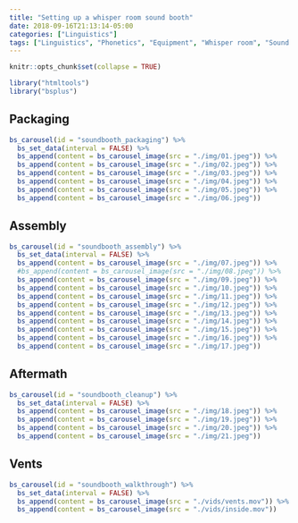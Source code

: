 ```yaml
---
title: "Setting up a whisper room sound booth"
date: 2018-09-16T21:13:14-05:00
categories: ["Linguistics"]
tags: ["Linguistics", "Phonetics", "Equipment", "Whisper room", "Sound booth"]
---
```


```r
knitr::opts_chunk$set(collapse = TRUE)
```


```r
library("htmltools")
library("bsplus")
```


## Packaging

```r
bs_carousel(id = "soundbooth_packaging") %>%
  bs_set_data(interval = FALSE) %>%
  bs_append(content = bs_carousel_image(src = "./img/01.jpeg")) %>%
  bs_append(content = bs_carousel_image(src = "./img/02.jpeg")) %>% 
  bs_append(content = bs_carousel_image(src = "./img/03.jpeg")) %>% 
  bs_append(content = bs_carousel_image(src = "./img/04.jpeg")) %>% 
  bs_append(content = bs_carousel_image(src = "./img/05.jpeg")) %>% 
  bs_append(content = bs_carousel_image(src = "./img/06.jpeg")) 
```

## Assembly

```r
bs_carousel(id = "soundbooth_assembly") %>%
  bs_set_data(interval = FALSE) %>%
  bs_append(content = bs_carousel_image(src = "./img/07.jpeg")) %>%
  #bs_append(content = bs_carousel_image(src = "./img/08.jpeg")) %>% 
  bs_append(content = bs_carousel_image(src = "./img/09.jpeg")) %>% 
  bs_append(content = bs_carousel_image(src = "./img/10.jpeg")) %>% 
  bs_append(content = bs_carousel_image(src = "./img/11.jpeg")) %>% 
  bs_append(content = bs_carousel_image(src = "./img/12.jpeg")) %>% 
  bs_append(content = bs_carousel_image(src = "./img/13.jpeg")) %>% 
  bs_append(content = bs_carousel_image(src = "./img/14.jpeg")) %>% 
  bs_append(content = bs_carousel_image(src = "./img/15.jpeg")) %>% 
  bs_append(content = bs_carousel_image(src = "./img/16.jpeg")) %>% 
  bs_append(content = bs_carousel_image(src = "./img/17.jpeg")) 
```

## Aftermath

```r
bs_carousel(id = "soundbooth_cleanup") %>%
  bs_set_data(interval = FALSE) %>%
  bs_append(content = bs_carousel_image(src = "./img/18.jpeg")) %>%
  bs_append(content = bs_carousel_image(src = "./img/19.jpeg")) %>% 
  bs_append(content = bs_carousel_image(src = "./img/20.jpeg")) %>% 
  bs_append(content = bs_carousel_image(src = "./img/21.jpeg")) 
```

## Vents

```r
bs_carousel(id = "soundbooth_walkthrough") %>%
  bs_set_data(interval = FALSE) %>%
  bs_append(content = bs_carousel_image(src = "./vids/vents.mov")) %>%
  bs_append(content = bs_carousel_image(src = "./vids/inside.mov")) 
```

</br>
